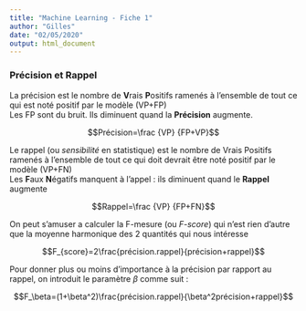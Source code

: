 ```yaml
---
title: "Machine Learning - Fiche 1"
author: "Gilles"
date: "02/05/2020"
output: html_document
---
```


### Précision et Rappel

La précision est le nombre de **V**rais **P**ositifs ramenés à l'ensemble de tout ce qui est noté positif par le modèle (VP+FP)  
Les FP sont du bruit. Ils diminuent quand la **Précision** augmente.  

$$Précision=\frac {VP} {FP+VP}$$

Le rappel (ou *sensibilité* en statistique) est le nombre de Vrais Positifs ramenés à l'ensemble de tout ce qui doit devrait être noté positif par le modèle (VP+FN)  
Les **F**aux **N**égatifs manquent à l'appel : ils diminuent quand le **Rappel** augmente

$$Rappel=\frac {VP} {FP+FN}$$


On peut s'amuser a calculer la F-mesure (ou *F-score*) qui n'est rien d'autre que la moyenne harmonique des 2 quantités qui nous intéresse

$$F_{score}=2\frac{précision.rappel}{précision+rappel}$$

Pour donner plus ou moins d'importance à la précision par rapport au rappel, on introduit le paramètre $\beta$ comme suit :

$$F_\beta=(1+\beta^2)\frac{précision.rappel}{\beta^2précision+rappel}$$

